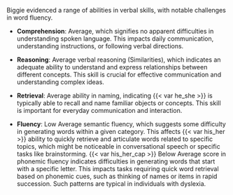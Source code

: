 Biggie evidenced a range of abilities in verbal skills, with notable challenges in word fluency.

- **Comprehension**: Average, which signifies no apparent difficulties in
understanding spoken language. This impacts daily communication, understanding
instructions, or following verbal directions.

- **Reasoning**: Average verbal reasoning (Similarities), which indicates an adequate ability to understand and express relationships between different concepts. This skill is crucial for effective communication and understanding complex ideas.

- **Retrieval**: Average ability in naming, indicating {{< var he_she >}} is typically able to recall and name familiar objects or concepts. This skill is important for everyday communication and interaction.

- **Fluency**: Low Average semantic fluency, which suggests some difficulty in
generating words within a given category. This affects {{< var his_her >}} ability to quickly
retrieve and articulate words related to specific topics, which might be
noticeable in conversational speech or specific tasks like brainstorming. {{< var his_her_cap >}}
Below Average score in phonemic fluency indicates difficulties in
generating words that start with a specific letter. This impacts tasks requiring
quick word retrieval based on phonemic cues, such as thinking of names or items
in rapid succession. Such patterns are typical in individuals with dyslexia.
